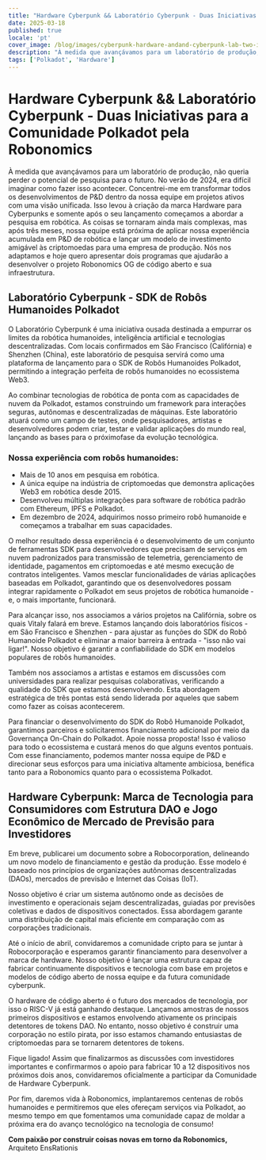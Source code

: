 ```yaml
---
title: "Hardware Cyberpunk && Laboratório Cyberpunk - Duas Iniciativas para a Comunidade Polkadot pela Robonomics"
date: 2025-03-18
published: true
locale: 'pt'
cover_image: /blog/images/cyberpunk-hardware-andand-cyberpunk-lab-two-in/cover.webp
description: "À medida que avançávamos para um laboratório de produção, não queria perder o potencial de pesquisa para o futuro. No verão de 2024, era difícil imaginar como fazer isso acontecer. Concentrei-me em transformar todos os desenvolvimentos de P&D dentro da nossa equipe em projetos ativos com uma visão unificada. Isso levou à criação da marca Hardware para Cyberpunks e somente após o seu lançamento começamos a abordar a pesquisa em robótica."
tags: ['Polkadot', 'Hardware']
---
```


# Hardware Cyberpunk && Laboratório Cyberpunk - Duas Iniciativas para a Comunidade Polkadot pela Robonomics   

À medida que avançávamos para um laboratório de produção, não queria perder o potencial de pesquisa para o futuro. No verão de 2024, era difícil imaginar como fazer isso acontecer. Concentrei-me em transformar todos os desenvolvimentos de P&D dentro da nossa equipe em projetos ativos com uma visão unificada. Isso levou à criação da marca Hardware para Cyberpunks e somente após o seu lançamento começamos a abordar a pesquisa em robótica. As coisas se tornaram ainda mais complexas, mas após três meses, nossa equipe está próxima de aplicar nossa experiência acumulada em P&D de robótica e lançar um modelo de investimento amigável às criptomoedas para uma empresa de produção. Nós nos adaptamos e hoje quero apresentar dois programas que ajudarão a desenvolver o projeto Robonomics OG de código aberto e sua infraestrutura.   


## Laboratório Cyberpunk - SDK de Robôs Humanoides Polkadot   

O Laboratório Cyberpunk é uma iniciativa ousada destinada a empurrar os limites da robótica humanoides, inteligência artificial e tecnologias descentralizadas. Com locais confirmados em São Francisco (Califórnia) e Shenzhen (China), este laboratório de pesquisa servirá como uma plataforma de lançamento para o SDK de Robôs Humanoides Polkadot, permitindo a integração perfeita de robôs humanoides no ecossistema Web3.   

Ao combinar tecnologias de robótica de ponta com as capacidades de nuvem da Polkadot, estamos construindo um framework para interações seguras, autônomas e descentralizadas de máquinas. Este laboratório atuará como um campo de testes, onde pesquisadores, artistas e desenvolvedores podem criar, testar e validar aplicações do mundo real, lançando as bases para o próximofase da evolução tecnológica.   

### Nossa experiência com robôs humanoides:   

- Mais de 10 anos em pesquisa em robótica.   
- A única equipe na indústria de criptomoedas que demonstra aplicações Web3 em robótica desde 2015.   
- Desenvolveu múltiplas integrações para software de robótica padrão com Ethereum, IPFS e Polkadot.   
- Em dezembro de 2024, adquirimos nosso primeiro robô humanoide e começamos a trabalhar em suas capacidades.   

O melhor resultado dessa experiência é o desenvolvimento de um conjunto de ferramentas SDK para desenvolvedores que precisam de serviços em nuvem padronizados para transmissão de telemetria, gerenciamento de identidade, pagamentos em criptomoedas e até mesmo execução de contratos inteligentes. Vamos mesclar funcionalidades de várias aplicações baseadas em Polkadot, garantindo que os desenvolvedores possam integrar rapidamente o Polkadot em seus projetos de robótica humanoide - e, o mais importante, funcionará.   

Para alcançar isso, nos associamos a vários projetos na Califórnia, sobre os quais Vitaly falará em breve. Estamos lançando dois laboratórios físicos - em São Francisco e Shenzhen - para ajustar as funções do SDK do Robô Humanoide Polkadot e eliminar a maior barreira à entrada - "isso não vai ligar!". Nosso objetivo é garantir a confiabilidade do SDK em modelos populares de robôs humanoides.   

Também nos associamos a artistas e estamos em discussões com universidades para realizar pesquisas colaborativas, verificando a qualidade do SDK que estamos desenvolvendo. Esta abordagem estratégica de três pontas está sendo liderada por aqueles que sabem como fazer as coisas acontecerem.   

Para financiar o desenvolvimento do SDK do Robô Humanoide Polkadot, garantimos parceiros e solicitaremos financiamento adicional por meio da Governança On-Chain do Polkadot. Apoie nossa proposta! Isso é valioso para todo o ecossistema e custará menos do que alguns eventos pontuais. Com esse financiamento, podemos manter nossa equipe de P&D e direcionar seus esforços para uma iniciativa altamente ambiciosa, benéfica tanto para a Robonomics quanto para o ecossistema Polkadot.   

## Hardware Cyberpunk: Marca de Tecnologia para Consumidores com Estrutura DAO e Jogo Econômico de Mercado de Previsão para Investidores   

Em breve, publicarei um documento sobre a Robocorporation, delineando um novo modelo de financiamento e gestão da produção. Esse modelo é baseado nos princípios de organizações autônomas descentralizadas (DAOs), mercados de previsão e Internet das Coisas (IoT).   

Nosso objetivo é criar um sistema autônomo onde as decisões de investimento e operacionais sejam descentralizadas, guiadas por previsões coletivas e dados de dispositivos conectados. Essa abordagem garante uma distribuição de capital mais eficiente em comparação com as corporações tradicionais.   

Até o início de abril, convidaremos a comunidade cripto para se juntar à Robocorporação e esperamos garantir financiamento para desenvolver a marca de hardware. Nosso objetivo é lançar uma estrutura capaz de fabricar continuamente dispositivos e tecnologia com base em projetos e modelos de código aberto de nossa equipe e da futura comunidade cyberpunk.   

O hardware de código aberto é o futuro dos mercados de tecnologia, por isso o RISC-V já está ganhando destaque. Lançamos amostras de nossos primeiros dispositivos e estamos envolvendo ativamente os principais detentores de tokens DAO. No entanto, nosso objetivo é construir uma corporação no estilo pirata, por isso estamos chamando entusiastas de criptomoedas para se tornarem detentores de tokens.   

Fique ligado! Assim que finalizarmos as discussões com investidores importantes e confirmarmos o apoio para fabricar 10 a 12 dispositivos nos próximos dois anos, convidaremos oficialmente a participar da Comunidade de Hardware Cyberpunk.   

Por fim, daremos vida à Robonomics, implantaremos centenas de robôs humanoides e permitiremos que eles ofereçam serviços via Polkadot, ao mesmo tempo em que fomentamos uma comunidade capaz de moldar a próxima era do avanço tecnológico na tecnologia de consumo!   

<div class="text-abstract">  
<b>Com paixão por construir coisas novas em torno da Robonomics, </b>Arquiteto EnsRationis
</div>